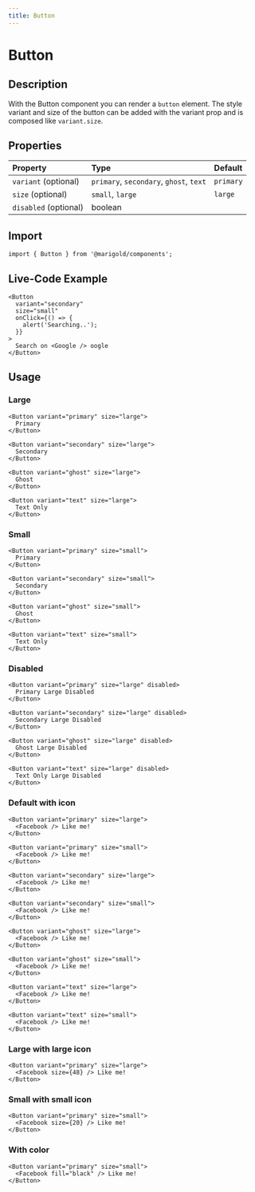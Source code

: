 ```yaml
---
title: Button
---
```


# Button

## Description

With the Button component you can render a `button` element.
The style variant and size of the button can be added with the variant prop and is composed like `variant.size`.

## Properties

| Property              | Type                                    | Default   |
| :-------------------- | :-------------------------------------- | :-------- |
| `variant` (optional)  | `primary`, `secondary`, `ghost`, `text` | `primary` |
| `size` (optional)     | `small`, `large`                        | `large`   |
| `disabled` (optional) | boolean                                 |           |

## Import

```tsx code
import { Button } from '@marigold/components';
```

## Live-Code Example

```tsx live
<Button
  variant="secondary"
  size="small"
  onClick={() => {
    alert('Searching..');
  }}
>
  Search on <Google /> oogle
</Button>
```

## Usage

### Large

```tsx
<Button variant="primary" size="large">
  Primary
</Button>
```

```tsx
<Button variant="secondary" size="large">
  Secondary
</Button>
```

```tsx
<Button variant="ghost" size="large">
  Ghost
</Button>
```

```tsx
<Button variant="text" size="large">
  Text Only
</Button>
```

### Small

```tsx
<Button variant="primary" size="small">
  Primary
</Button>
```

```tsx
<Button variant="secondary" size="small">
  Secondary
</Button>
```

```tsx
<Button variant="ghost" size="small">
  Ghost
</Button>
```

```tsx
<Button variant="text" size="small">
  Text Only
</Button>
```

### Disabled

```tsx
<Button variant="primary" size="large" disabled>
  Primary Large Disabled
</Button>
```

```tsx
<Button variant="secondary" size="large" disabled>
  Secondary Large Disabled
</Button>
```

```tsx
<Button variant="ghost" size="large" disabled>
  Ghost Large Disabled
</Button>
```

```tsx
<Button variant="text" size="large" disabled>
  Text Only Large Disabled
</Button>
```

### Default with icon

```tsx
<Button variant="primary" size="large">
  <Facebook /> Like me!
</Button>
```

```tsx
<Button variant="primary" size="small">
  <Facebook /> Like me!
</Button>
```

```tsx
<Button variant="secondary" size="large">
  <Facebook /> Like me!
</Button>
```

```tsx
<Button variant="secondary" size="small">
  <Facebook /> Like me!
</Button>
```

```tsx
<Button variant="ghost" size="large">
  <Facebook /> Like me!
</Button>
```

```tsx
<Button variant="ghost" size="small">
  <Facebook /> Like me!
</Button>
```

```tsx
<Button variant="text" size="large">
  <Facebook /> Like me!
</Button>
```

```tsx
<Button variant="text" size="small">
  <Facebook /> Like me!
</Button>
```

### Large with large icon

```tsx
<Button variant="primary" size="large">
  <Facebook size={48} /> Like me!
</Button>
```

### Small with small icon

```tsx
<Button variant="primary" size="small">
  <Facebook size={20} /> Like me!
</Button>
```

### With color

```tsx
<Button variant="primary" size="small">
  <Facebook fill="black" /> Like me!
</Button>
```
